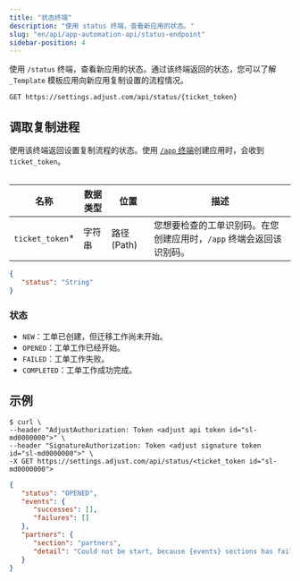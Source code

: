 ```yaml
---
title: "状态终端"
description: "使用 status 终端，查看新应用的状态。"
slug: "en/api/app-automation-api/status-endpoint"
sidebar-position: 4
---
```

使用 `/status` 终端，查看新应用的状态。通过该终端返回的状态，您可以了解 `_Template` 模板应用向新应用复制设置的流程情况。

```http
GET https://settings.adjust.com/api/status/{ticket_token}
```

调取复制进程
------

使用该终端返回设置复制流程的状态。使用 [`/app` 终端](/en/api/app-automation-api/app-endpoint)创建应用时，会收到 `ticket_token`。
<table> 

|        名称         | 数据类型 |      位置       |                  描述                   |
|-------------------|------|---------------|---------------------------------------|
| `ticket_token`\* | 字符串  | 路径 \(Path\) | 您想要检查的工单识别码。在您创建应用时，`/app` 终端会返回该识别码。 |

</Table> 

```json
{
   "status": "String"
}
```

### 状态

* `NEW`：工单已创建，但迁移工作尚未开始。
* `OPENED`：工单工作已经开始。
* `FAILED`：工单工作失败。
* `COMPLETED`：工单工作成功完成。

示例
---

```console
$ curl \
--header "AdjustAuthorization: Token <adjust api token id="sl-md0000000">" \
--header "SignatureAuthorization: Token <adjust signature token id="sl-md0000000">" \
-X GET https://settings.adjust.com/api/status/<ticket_token id="sl-md0000000">
```

```json
{
   "status": "OPENED",
   "events": {
      "successes": [],
      "failures": []
   },
   "partners": {
      "section": "partners",
      "detail": "Could not be start, because {events} sections has failed"
   }
}
```


